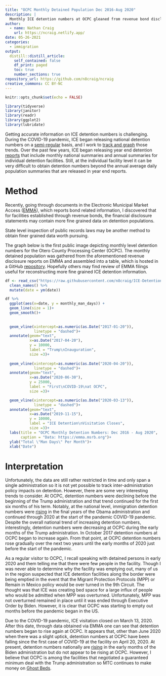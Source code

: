```yaml
---
title: "OCPC Monthly Detained Population Dec 2016-Aug 2020"
description: |
  Monthly ICE detention numbers at OCPC gleaned from revenue bond disclosure reports, a lesson in following the money.
author:
  - name: Nathan Craig
    url: https://ncraig.netlify.app/
date: 05-26-2021
categories:
  - immigration
output:
  distill::distill_article:
    self_contained: false
    df_print: paged
    toc: true
    number_sections: true
repository_url: https://github.com/n8craig/ncraig
creative_commons: CC BY-NC
---
```


```r
knitr::opts_chunk$set(echo = FALSE)
```

```r
library(tidyverse)
library(janitor)
library(readr)
library(ggplot2)
library(lubridate)
```

Getting accurate information on ICE detention numbers is challenging. During the COVID-19 pandemic, ICE began releasing national detention numbers on a [semi-regular](https://www.ice.gov/coronavirus) basis, and I work to [track and graph](https://ncraig.netlify.app/posts/2021-04-25-ice-adp/#daily-detention-numbers-during-covid-19-pandemic) those trends. Over the past few years, ICE began releasing year end detention [reports](https://www.ice.gov/detain/detention-management) that include monthly national summaries and annual summaries for individual detention facilities. Still, at the individual facility level it can be very difficult to obtain detention numbers beyond the annual average daily population summaries that are released in year end reports.

# Method

Recently, going through documents in the Electronic Municipal Market Access ([EMMA](https://emma.msrb.org)), which reports bond related information, I discovered that for facilities established through revenue bonds, the financial disclosure statements may contain more fine grained data on detention populations.

<aside>

State level inspection of public records laws may be another method to obtain finer grained data worth pursuing.

</aside>

The graph below is the first public image depicting monthly level detention numbers for the Otero County Processing Center (OCPC). The monthly detained population was gathered from the aforementioned revenue disclosure reports on EMMA and assembled into a table, which is hosted in a GitHub [repository](https://github.com/n8craig/ICE-Detention-Year-End-Reports). Hopefully others may find review of EMMA filings useful for reconstructing more fine grained ICE detention information.

```r
df <- read_csv("https://raw.githubusercontent.com/n8craig/ICE-Detention-Year-End-Reports/main/data/OCPC%20Monthly%20Population.csv") %>% 
  clean_names() %>% 
  mutate(date = ym(date))
```

```r
df %>% 
  ggplot(aes(x=date, y = monthly_man_days)) +
  geom_line(size = 1)+
  geom_smooth()+
  
  
  geom_vline(xintercept=as.numeric(as.Date("2017-01-20")),
             linetype = "dashed")+
  annotate(geom="text",
           x=as.Date("2017-04-20"),
           y = 10000,
           label = "Trump\nInauguration",
           size =3)+
  
  geom_vline(xintercept=as.numeric(as.Date("2020-04-20")),
             linetype = "dashed")+
  annotate(geom="text",
           x=as.Date("2020-06-30"),
           y = 25000,
           label = "First\nCOVID-19\nat OCPC",
           size =3)+

  geom_vline(xintercept=as.numeric(as.Date("2020-03-13")),
             linetype = "dashed")+
  annotate(geom="text",
           x=as.Date("2019-11-15"),
           y = 10000,
           label = "ICE Detention\nVisitation Closes",
           size =3)+
  labs(title = "OCPC Monthly Detention Numbers: Dec 2016 - Aug 2020",
       caption = "Data: https://emma.msrb.org")+
  ylab("Total \"Man Days\" Per Month")+
  xlab("Date")


```

# Interpretation

Unfortunately, the data are still rather restricted in time and only span a single administration so it is not yet possible to track inter-administration policy impacts on detention. However, there are some very interesting trends to consider. At OCPC, detention numbers were declining before the beginning of the Trump administration and that trend continued for the first six months of his term. Notably, at the national level, immigration detention numbers were [rising](https://ncraig.netlify.app/posts/2021-04-25-ice-adp/#annual-adp-fy1979-2021) in the final years of the Obama administration and continued through 2020 at the start of the pandemic COVID-19 pandemic. Despite the overall national trend of increasing detention numbers, interestingly, detention numbers were decreasing at OCPC during the early months of the Trump administration. In October 2017 detention numbers at OCPC began to increase again. From that point, at OCPC detention numbers rose gradually over the next two years until the early months of 2020 just before the start of the pandemic.

As a regular visitor to OCPC, I recall speaking with detained persons in early 2020 and them telling me that there were few people in the facility. Though I was never able to determine why the facility was emptying out, many of us in the region suspected that ICE detention facilities along the border were being emptied in the event that the Migrant Protection Protocols (MPP) or Remain in Mexico policy would be over turned in the 9th Circuit. The thought was that ICE was creating bed space for a large influx of people who would be admitted when MPP was overturned. Unfortunately, MPP was not overturned remained in place until it was ended through Executive Order by Biden. However, it is clear that OCPC was starting to empty out months before the pandemic began in the US.

Due to the COVID-19 pandemic, ICE visitation closed on March 13, 2020. After this date, through data obtained via EMMA one can see that detention numbers began to rise again at OCPC. It appears that, other than June 2020 when there was a slight uptick, detention numbers at OCPC have been falling since the first case of COVID-19 at the facility on April 20, 2020. At present, detention numbers nationally are [rising](https://ncraig.netlify.app/posts/2021-05-23-ice-detention-covid-19-maps/#total-detained-and-active-cases-line-plot-over-time) in the early months of the Biden administration but do not appear to be rising at OCPC. However, I believe that OCPC is among the facilities that negotiated a guaranteed minimum deal with the Trump administration so MTC continues to make money on [Ghost Beds](https://ncraig.netlify.app/posts/2021-04-28-ice-detention-guaranteed-minimums/).
